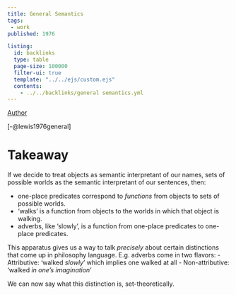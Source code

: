 ```yaml
---
title: General Semantics
tags:  
 - work
published: 1976

listing:
  id: backlinks
  type: table
  page-size: 100000
  filter-ui: true
  template: "../../ejs/custom.ejs"
  contents:
    - ../../backlinks/general semantics.yml
---
```


[Author](/docs/phil/David Lewis.html)

[-@lewis1976general]

# Takeaway 

If we decide to treat objects as semantic interpretant of our names, sets of possible worlds as 
the semantic interpretant of our sentences, then: 

- one-place predicates correspond to *functions* from objects to sets of possible worlds.
- 'walks' is a function from objects to the worlds in which that object is 
    walking.
- adverbs, like 'slowly', is a function from one-place predicates to 
  one-place predicates.

This apparatus gives us a way to talk *precisely* about certain distinctions that come up in philosophy language. E.g. adverbs come in two flavors:
    - Attributive: 'walked *slowly*' which implies one walked at all
    - Non-attributive: 'walked *in one's imagination*'

We can now say what this distinction is, set-theoretically.
